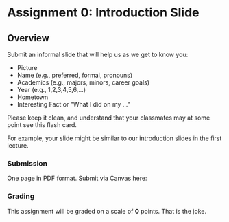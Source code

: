 
# Assignment 0: Introduction Slide

## Overview

Submit an informal slide that will help us as we get to know you:

- Picture
- Name (e.g., preferred, formal, pronouns)
- Academics (e.g., majors, minors, career goals)
- Year (e.g., 1,2,3,4,5,6,...)
- Hometown
- Interesting Fact or "What I did on my ..."

Please keep it clean, and understand that your classmates may at some point see this flash card.

For example, your slide might be similar to our introduction slides in the first lecture.

### Submission

<p><AssignmentDueText milestone={'assignment0'} /></p>

One page in PDF format. Submit via Canvas here:

<p><AssignmentCanvasLink milestone={'assignment0'} /></p>

### Grading

This assignment will be graded on a scale of __0__ points. That is the joke.
